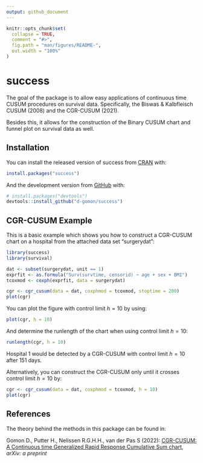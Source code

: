 ```yaml
---
output: github_document
---
```


<!-- README.md is generated from README.Rmd. Please edit that file -->

```r
knitr::opts_chunk$set(
  collapse = TRUE,
  comment = "#>",
  fig.path = "man/figures/README-",
  out.width = "100%"
)
```

# success

<!-- badges: start -->
<!-- badges: end -->

The goal of the \pkg{success} package is to allow easy applications of continuous time CUSUM procedures on survival data. Specifically, the Biswas \& Kalbfleisch CUSUM (2008) and the CGR-CUSUM (2021).

Besides this, it allows for the construction of the Binary CUSUM chart and funnel plot on survival data as well.

## Installation

You can install the released version of success from [CRAN](https://CRAN.R-project.org) with:

``` r
install.packages("success")
```

And the development version from [GitHub](https://github.com/) with:

``` r
# install.packages("devtools")
devtools::install_github("d-gomon/success")
```
## CGR-CUSUM Example

This is a basic example which shows you how to construct a CGR-CUSUM chart on a hospital from the attached data set "surgerydat":
```r
library(success)
library(survival)
```

```r
dat <- subset(surgerydat, unit == 1)
exprfit <- as.formula("Surv(survtime, censorid) ~ age + sex + BMI")
tcoxmod <- coxph(exprfit, data = surgerydat)

cgr <- cgr_cusum(data = dat, coxphmod = tcoxmod, stoptime = 200)
plot(cgr)
```

You can plot the figure with control limit $h = 10$ by using:
```r
plot(cgr, h = 10)
```

And determine the runlength of the chart when using control limit $h = 10$:
```r
runlength(cgr, h = 10)
```

Hospital 1 would be detected by a CGR-CUSUM with control limit $h = 10$ after $151$ days.


Alternatively, you can construct the CGR-CUSUM only until it crosses control limit $h = 10$ by:
```r
cgr <- cgr_cusum(data = dat, coxphmod = tcoxmod, h = 10)
plot(cgr)
```

## References

The theory behind the methods in this package can be found in:

Gomon D., Putter H., Nelissen R.G.H.H., van der Pas S (2022): [CGR-CUSUM: A Continuous time Generalized Rapid Response Cumulative Sum chart](https://doi.org/10.48550/arXiv.2205.07618), *arXiv: a preprint*



